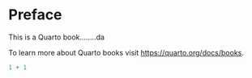 # Preface {.unnumbered}

This is a Quarto book........da

To learn more about Quarto books visit <https://quarto.org/docs/books>.

```r
1 + 1
```
